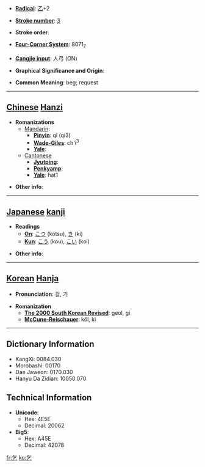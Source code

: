* '''[[Wiktionary:Chinese radical index| Radical]]''': [[Wiktionary:Chinese radical index 乙|乙]]+2

* '''[[Wiktionary:Chinese total strokes index|Stroke number]]''': [[Wiktionary:Chinese total strokes index 3|3]]

* '''Stroke order''': 

* '''[[Wiktionary:Chinese four corner index|Four-Corner System]]''': 8071<sub>7</sub>

* '''[[Wiktionary:Chinese Cangjie index|Cangjie input]]''': 人弓 (ON)

* '''Graphical Significance and Origin''': 

* '''Common Meaning''': beg; request

----

== [[Chinese]] [[Hanzi]] ==

* '''Romanizations'''
** [[Mandarin]]:
*** '''[[Pinyin]]''': qǐ (qi3)
*** '''[[Wade-Giles]]''': ch'i<sup>3</sup>
*** '''[[Yale]]''': 
**[[Cantonese]]
***'''[[Jyutping]]''':
***'''[[Penkyamp]]''': 
***'''[[Yale]]''': hat1

* '''Other info''': 

----

== [[Japanese]] [[kanji]] ==

* '''Readings'''
** '''[[On]]''': [[こつ]] (kotsu), [[き]] (ki)
** '''[[Kun]]''': [[こう]] (kou), [[こい]] (koi)

* '''Other info''':  

----

== [[Korean]] [[Hanja]] ==

* '''Pronunciation''': 걸, 기

* '''Romanization'''
** '''[[The 2000 South Korean Revised Romanization|The 2000 South Korean Revised]]''': geol, gi
** '''[[McCune-Reischauer]]''': kŏl, ki

----

== Dictionary Information ==

* KangXi: 0084.030
* Morobashi: 00170
* Dae Jaweon: 0170.030
* Hanyu Da Zidian: 10050.070

== Technical Information ==

* '''Unicode''':
** Hex: 4E5E
** Decimal: 20062
* '''Big5''':
** Hex: A45E
** Decimal: 42078

[[fr:乞]]
[[ko:乞]]
